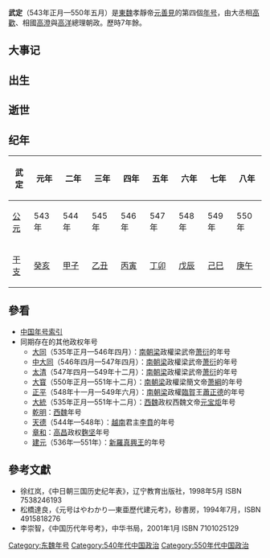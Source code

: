 {{noteTA
|1=zh-hans:元宝炬; zh-hant:元寶炬;
}}
{{Eranamebox|年号=武定
|起讫时间= 543年正月—550年五月
|政权= 東魏
|帝王= 孝靜帝元善見
|历时= 7年餘
|timeline= <timeline>
ImageSize  = width:200 height:50
PlotArea   = width:180 height:30 left:10 bottom:20
TimeAxis   = orientation:horizontal
DateFormat = yyyy
Period     = from:439 till:581
AlignBars  = early
ScaleMajor = increment:26 start:439
Colors =
  id:canvas value:rgb(1,1,0.85)
BackgroundColors = canvas:canvas
PlotData =
  width:15 color:black
  bar:era from:start till:end
  bar:era from:534 till:550 color:red
  bar:era from:534 till:550 color:green
  bar:era from:543 till:550 color:blue
</timeline>
|说明= <span style="color: blue">武定</span>在'''北朝'''、<span style="color: red">東魏</span>和<span style="color: green">元善見</span>时期的位置。 
}}

'''武定'''（543年正月—550年五月）是[[東魏|東魏]]孝靜帝[[元善見|元善見]]的第四個[[年号|年号]]，由大丞相[[高歡|高歡]]、相國[[高澄|高澄]]與[[高洋|高洋]]總理朝政。歷時7年餘。

==大事记==

==出生==

==逝世==

==纪年==

{| class="wikitable" 
!武定!!元年!!二年!!三年!!四年!!五年!!六年!!七年!!八年
|-
![[公元纪年|公元]]
|543年||544年||545年||546年||547年||548年||549年||550年
|-
![[干支纪年|干支]]
|[[癸亥|癸亥]]||[[甲子|甲子]]||[[乙丑|乙丑]]||[[丙寅|丙寅]]||[[丁卯|丁卯]]||[[戊辰|戊辰]]||[[己巳|己巳]]||[[庚午|庚午]]
|}

==參看==
*[[中国年号索引|中国年号索引]]
*同期存在的其他政权年号
**[[大同_(萧衍)|大同]]（535年正月—546年四月）：[[南朝梁|南朝梁]]政權梁武帝[[萧衍|萧衍]]的年号
**[[中大同|中大同]]（546年四月—547年四月）：[[南朝梁|南朝梁]]政權梁武帝[[萧衍|萧衍]]的年号
**[[太清_(萧衍)|太清]]（547年四月—549年十二月）：[[南朝梁|南朝梁]]政權梁武帝[[萧衍|萧衍]]的年号
**[[大宝_(萧纲)|大寳]]（550年正月—551年十二月）：[[南朝梁|南朝梁]]政權梁簡文帝[[萧綱|萧綱]]的年号
**[[正平_(蕭正德)|正平]]（548年十一月—549年六月）：[[南朝梁|南朝梁]]政權[[臨賀|臨賀]]王[[蕭正德|蕭正德]]的年号
**[[大统_(元宝炬)|大統]]（535年正月—551年十二月）：[[西魏|西魏]]政权西魏文帝[[元宝炬|元宝炬]]年号
**[[乾明|乾明]]：[[西魏|西魏]]年号
**[[天德_(李賁)|天德]]（544年—548年）：[[越南|越南]]君主[[李賁|李賁]]的年号
**[[章和_(麴坚)|章和]]：[[高昌|高昌]]政权[[麴坚|麴坚]]年号
**[[建元_(新羅法興王)|建元]]（536年—551年）：[[新羅|新羅]][[新羅真興王|真興王]]的年号

==參考文獻==
*徐红岚，《中日朝三国历史纪年表》，辽宁教育出版社，1998年5月 ISBN 7538246193
*松橋達良，《元号はやわかり—東亜歷代建元考》，砂書房，1994年7月，ISBN 4915818276
*李崇智，《中国历代年号考》，中华书局，2001年1月 ISBN 7101025129

{{年号|[[兴和_(年号)|兴和]]|[[中国年号索引|東魏年号]]|北齊年號：[[天保_(高洋)|天保]]}}
{{魏晋南北朝年号}}
[[Category:东魏年号|Category:东魏年号]]
[[Category:540年代中国政治|Category:540年代中国政治]]
[[Category:550年代中国政治|Category:550年代中国政治]]